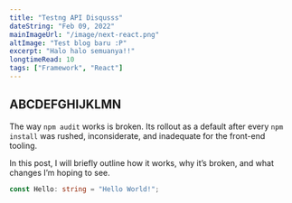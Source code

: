 ```yaml
---
title: "Testng API Disqusss"
dateString: "Feb 09, 2022"
mainImageUrl: "/image/next-react.png"
altImage: "Test blog baru :P"
excerpt: "Halo halo semuanya!!"
longtimeRead: 10
tags: ["Framework", "React"]
---
```


## ABCDEFGHIJKLMN

The way `npm audit` works is broken. Its rollout as a default after every `npm install` was rushed, inconsiderate, and inadequate for the front-end tooling.

In this post, I will briefly outline how it works, why it’s broken, and what changes I’m hoping to see.

```ts
const Hello: string = "Hello World!";
```
